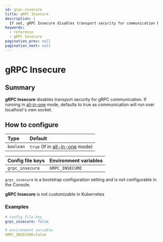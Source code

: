 ```yaml
---
id: grpc-insecure
title: gRPC Insecure
description: |
  If set, gRPC Insecure disables transport security for communication between the proxy and authorize components.
keywords:
  - reference
  - gRPC Insecure
pagination_prev: null
pagination_next: null
---
```



# gRPC Insecure

## Summary

**gRPC Insecure** disables transport security for gRPC communication. If running in [all-in-one](/docs/internals/configuration#all-in-one-vs-split-service-mode) mode, defaults to true as communication will run over localhost's own socket.

## How to configure

| **Type** | **Default** |
| :-- | :-- |
| `boolean` | `true` (If in [all-in-one](/docs/internals/configuration#all-in-one-vs-split-service-mode) mode) |

<Tabs>
<TabItem value="Core" label="Core">

| **Config file keys** | **Environment variables** |
| :------------------- | :------------------------ |
| `grpc_insecure`      | `GRPC_INSECURE`           |

</TabItem>
<TabItem value="Enterprise" label="Enterprise">

`grpc_insecure` is a bootstrap configuration setting and is not configurable in the Console.

</TabItem>
<TabItem value="Kubernetes" label="Kubernetes">

**gRPC Insecure** is not customizable in Kubernetes

</TabItem>
</Tabs>

### Examples

```yaml
# config file key
grpc_insecure: false

# environment variable
GRPC_INSECURE=false
```
